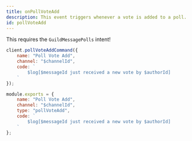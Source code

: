 ```yaml
---
title: onPollVoteAdd
description: This event triggers whenever a vote is added to a poll.
id: pollVoteAdd
---
```



<Aside title="Intents">

This requires the `GuildMessagePolls` intent!

</Aside>

<Example>

<div slot="default">

```js
client.pollVoteAddCommand({
    name: "Poll Vote Add",
    channel: "$channelId",
    code: `
        $log[$messageId just received a new vote by $authorId]
    `
});
```

</div>
<div slot="handler">

```js
module.exports = {
    name: "Poll Vote Add",
    channel: "$channelId",
    type: "pollVoteAdd",
    code: `
        $log[$messageId just received a new vote by $authorId]
    `
};
```

</div>
</Example>
